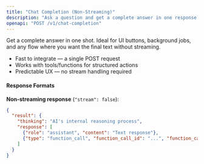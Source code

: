 ```yaml
---
title: "Chat Completion (Non-Streaming)"
description: "Ask a question and get a complete answer in one response — perfect for quick answers, drafting content, or simple tool orchestration"
openapi: "POST /v1/chat-completion"
---
```


Get a complete answer in one shot. Ideal for UI buttons, background jobs, and any flow where you want the final text without streaming.

- Fast to integrate — a single POST request
- Works with tools/functions for structured actions
- Predictable UX — no stream handling required

#### Response Formats

**Non-streaming response** (`"stream": false`):
```json
{
  "result": {
    "thinking": "AI's internal reasoning process",
    "response": [
      {"role": "assistant", "content": "Text response"},
      {"type": "function_call", "function_call_id": "...", "function_calls": []}
    ]
  }
}
```

 
